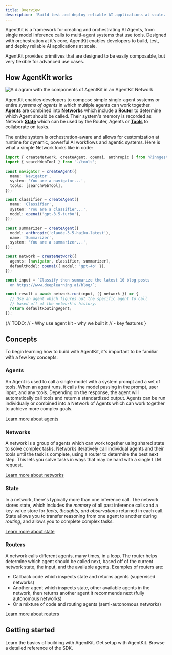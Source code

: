 ```yaml
---
title: Overview
description: 'Build test and deploy reliable AI applications at scale.'
---
```


AgentKit is a framework for creating and orchestrating AI Agents, from single model inference calls to multi-agent systems that use tools. Designed with orchestration at it's core, AgentKit enables developers to build, test, and deploy reliable AI applications at scale.

AgentKit provides primitives that are designed to be easily composable, but very flexible for advanced use cases.

## How AgentKit works

![A diagram with the components of AgentKit in an AgentKit Network](/graphics/system.svg)

AgentKit enables developers to compose simple single-agent systems or entire _systems of agents_ in which multiple agents can work together. **[Agents](/concepts/agents)** are combined into **[Networks](concepts/networks)** which include a **[Router](concepts/routers)** to determine which Agent should be called. Their system's memory is recorded as Network **[State](concepts/state)** which can be used by the Router, Agents or **[Tools](concepts/tools)** to collaborate on tasks.

The entire system is orchestration-aware and allows for customization at runtime for dynamic, powerful AI workflows and agentic systems. Here is what a simple Network looks like in code:

```ts
import { createNetwork, createAgent, openai, anthropic } from '@inngest/agent-kit';
import { searchWebTool } from './tools';

const navigator = createAgent({
  name: 'Navigator',
  system: 'You are a navigator...',
  tools: [searchWebTool],
});

const classifier = createAgent({
  name: 'Classifier',
  system: 'You are a classifier...',
  model: openai('gpt-3.5-turbo'),
});

const summarizer = createAgent({
  model: anthropic('claude-3-5-haiku-latest'),
  name: 'Summarizer',
  system: 'You are a summarizer...',
});

const network = createNetwork({
  agents: [navigator, classifier, summarizer],
  defaultModel: openai({ model: 'gpt-4o' }),
});

const input = `Classify then summarize the latest 10 blog posts
  on https://www.deeplearning.ai/blog/`;

const result = await network.run(input, ({ network }) => {
  // Use an agent which figures out the specific agent to call
  // based off of the network's history.
  return defaultRoutingAgent;
});
```

{// TODO:
// - Why use agent kit - why we built it
// - key features
}

## Concepts

To begin learning how to build with AgentKit, it's important to be familiar with a few key concepts:

### Agents

An Agent is used to call a single model with a system prompt and a set of tools. When an agent runs, it calls the model passing in the prompt, user input, and any tools. Depending on the response, the agent will automatically call tools and return a standardized output. Agents can be run individually or combined into a Network of Agents which can work together to achieve more complex goals.

[Learn more about agents](/concepts/agents)

### Networks

A network is a group of agents which can work together using shared state to solve complex tasks. Networks iteratively call individual agents and their tools until the task is complete, using a router to determine the best next step. This lets you solve tasks in ways that may be hard with a single LLM request.

[Learn more about networks](/concepts/networks)

### State

In a network, there's typically more than one inference call. The network stores state, which includes the _memory_ of all past inference calls and a key-value store for _facts, thoughts, and observations_ returned in each call. State allows you to transfer reasoning from one agent to another during _routing_, and allows you to complete complex tasks.

[Learn more about state](/concepts/state)

### Routers

A network calls different agents, many times, in a loop. The router helps determine which agent should be called next, based off of the current network state, the input, and the available agents. Examples of routers are:

- Callback code which inspects state and returns agents (supervised networks)
- Another agent which inspects state, other available agents in the network, then returns another agent it recommends next (fully autonomous networks)
- Or a mixture of code and routing agents (semi-autonomous networks)

[Learn more about routers](/concepts/routers)

## Getting started

<Card title="Quick start" href="/getting-started/quick-start">
  Learn the basics of building with AgentKit.
</Card>
<Card title="Installation" href="/getting-started/installation">
  Get setup with AgentKit.
</Card>
<Card title="SDK Reference" href="/getting-started/installation">
  Browse a detailed reference of the SDK.
</Card>
